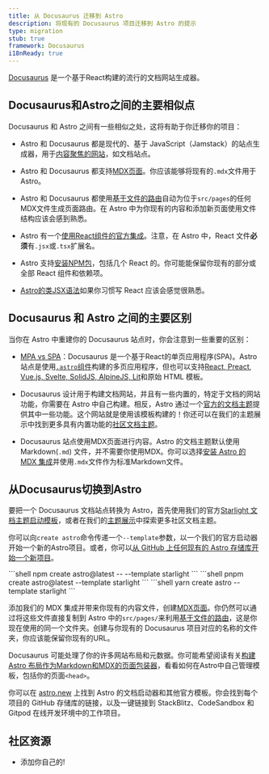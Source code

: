 ```yaml
---
title: 从 Docusaurus 迁移到 Astro
description: 将现有的 Docusaurus 项目迁移到 Astro 的提示
type: migration
stub: true
framework: Docusaurus
i18nReady: true
---
```



[Docusaurus](https://Docusaurus.io) 是一个基于React构建的流行的文档网站生成器。

## Docusaurus和Astro之间的主要相似点

Docusaurus 和 Astro 之间有一些相似之处，这将有助于你迁移你的项目：

- Astro 和 Docusaurus 都是现代的、基于 JavaScript（Jamstack）的站点生成器，用于[内容聚焦的网站](/zh-cn/concepts/why-astro/#以内容为中心)，如文档站点。

- Astro 和 Docusaurus 都支持[MDX页面](/zh-cn/guides/markdown-content/)。你应该能够将现有的`.mdx`文件用于Astro。

- Astro 和 Docusaurus 都使用[基于文件的路由](/zh-cn/core-concepts/routing/)自动为位于`src/pages`的任何MDX文件生成页面路由。在 Astro 中为你现有的内容和添加新页面使用文件结构应该会感到熟悉。

- Astro 有一个[使用React组件的官方集成](/zh-cn/guides/integrations-guide/react/)。注意，在 Astro 中，React 文件**必须**有`.jsx`或`.tsx`扩展名。

- Astro 支持[安装NPM包](/zh-cn/guides/imports/#npm-包)，包括几个 React 的。你可能能保留你现有的部分或全部 React 组件和依赖项。

- [Astro的类JSX语法](/zh-cn/core-concepts/astro-components/#组件模板)如果你习惯写 React 应该会感觉很熟悉。

## Docusaurus 和 Astro 之间的主要区别

当你在 Astro 中重建你的 Docusaurus 站点时，你会注意到一些重要的区别：

- [MPA vs SPA](/zh-cn/concepts/mpa-vs-spa/)：Docusaurus 是一个基于React的单页应用程序(SPA)。Astro 站点是使用[`.astro`组件](/zh-cn/core-concepts/astro-components/)构建的多页应用程序，但也可以支持[React, Preact, Vue.js, Svelte, SolidJS, AlpineJS, Lit](/zh-cn/core-concepts/framework-components/)和原始 HTML 模板。

- Docusaurus 设计用于构建文档网站，并且有一些内置的，特定于文档的网站功能，你需要在 Astro 中自己构建。相反，Astro 通过一个[官方的文档主题](https://github.com/withastro/astro/tree/latest/examples/docs)提供其中一些功能。这个网站就是使用该模板构建的！你还可以在我们的主题展示中找到更多具有内置功能的[社区文档主题](https://astro.build/themes?search=&categories%5B%5D=docs)。

- Docusaurus 站点使用MDX页面进行内容。Astro 的文档主题默认使用 Markdown(`.md`) 文件，并不需要你使用MDX。你可以选择[安装 Astro 的 MDX 集成](/zh-cn/guides/integrations-guide/mdx/)并使用`.mdx`文件作为标准Markdown文件。

## 从Docusaurus切换到Astro

要把一个 Docusaurus 文档站点转换为 Astro，首先使用我们的官方[Starlight 文档主题启动模板](https://starlight.astro.build)，或者在我们的[主题展示](https://astro.build/themes?search=&categories%5B%5D=docs)中探索更多社区文档主题。

你可以向`create astro`命令传递一个`--template`参数，以一个我们的官方启动器开始一个新的Astro项目。或者，你可以[从 GitHub 上任何现有的 Astro 存储库开始一个新项目](/zh-cn/install/auto/#入门模板)。

  <PackageManagerTabs>
    <Fragment slot="npm">
    ```shell
    npm create astro@latest -- --template starlight
    ```
    </Fragment>
    <Fragment slot="pnpm">
    ```shell
    pnpm create astro@latest --template starlight
    ```
    </Fragment>
    <Fragment slot="yarn">
    ```shell
    yarn create astro --template starlight
    ```
    </Fragment>
  </PackageManagerTabs>

添加我们的 MDX 集成并带来你现有的内容文件，创建[MDX页面](/zh-cn/guides/markdown-content/)。你仍然可以通过将这些文件直接复制到 Astro 中的`src/pages/`来利用[基于文件的路由](/zh-cn/core-concepts/routing/)，这是你现在使用的同一个文件夹。创建与你现有的 Docusaurus 项目对应的名称的文件夹，你应该能保留你现有的URL。

Docusaurus 可能处理了你的许多网站布局和元数据。你可能希望阅读有关[构建 Astro 布局作为Markdown和MDX的页面包装器](/zh-cn/core-concepts/layouts/#markdownmdx-布局)，看看如何在Astro中自己管理模板，包括你的页面`<head>`。

你可以在 [astro.new](https://astro.new) 上找到 Astro 的文档启动器和其他官方模板。你会找到每个项目的 GitHub 存储库的链接，以及一键链接到 StackBlitz、CodeSandbox 和 Gitpod 在线开发环境中的工作项目。

## 社区资源

- 添加你自己的!